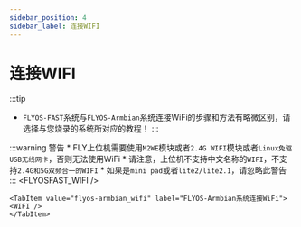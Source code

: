 ```yaml
---
sidebar_position: 4
sidebar_label: 连接WIFI
---
```





# 连接WIFI
:::tip
- `FLYOS-FAST`系统与`FLYOS-Armbian`系统连接WiFi的步骤和方法有略微区别，请选择与您烧录的系统所对应的教程！
:::

:::warning 警告
    * FLY上位机需要使用`M2WE`模块或者`2.4G WIFI`模块或者`Linux免驱USB无线网卡`，否则无法使用WiFi
    * 请注意，上位机不支持中文名称的`WIFI`，不支持`2.4G和5G双频合一的WIFI`
    * 如果是`mini pad`或者`lite2/lite2.1`，请忽略此警告
:::
<Tabs>
    <TabItem value="flyos-fast_wifi" label="FLYOS-FAST系统连接WiFi">
    <FLYOSFAST_WIFI />
    </TabItem>
    
    <TabItem value="flyos-armbian_wifi" label="FLYOS-Armbian系统连接WiFi">
    <WIFI />
    </TabItem>
</Tabs>

 
